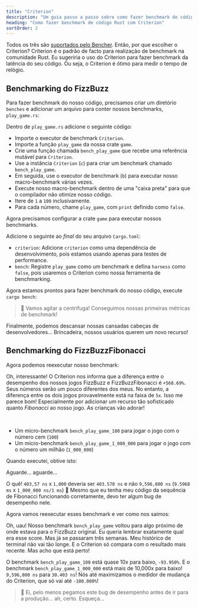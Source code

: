 ```yaml
---
title: "Criterion"
description: "Um guia passo a passo sobre como fazer benchmark de código Rust com Criterion"
heading: "Como fazer benchmark de código Rust com Criterion"
sortOrder: 2
---
```



<Benchmarking />

<WhatIsRust />

<FizzBuzzRust />

<StepByStepRust />

<MicroVsMacro />

<BenchmarkingRust />

Todos os três são [suportados pelo Bencher](/docs/pt/explanation/adapters/). Então, por que escolher o Criterion?
Criterion é o padrão de facto para realização de benchmark na comunidade Rust.
Eu sugeriria o uso do Criterion para fazer benchmark da latência do seu código.
Ou seja, o Criterion é ótimo para medir o tempo de relógio.

<FizzBuzzRefactor />

## Benchmarking do FizzBuzz

Para fazer benchmark do nosso código, precisamos criar um diretório `benches` e adicionar um arquivo para conter nossos benchmarks, `play_game.rs`:

<GameBenchesTree />

Dentro de `play_game.rs` adicione o seguinte código:

<FizzBuzzRefactorBenchesCode />

- Importe o executor de benchmark `Criterion`.
- Importe a função `play_game` da nossa crate `game`.
- Crie uma função chamada `bench_play_game` que recebe uma referência mutável para `Criterion`.
- Use a instância `Criterion` (`c`) para criar um benchmark chamado `bench_play_game`.
- Em seguida, use o executor de benchmark (`b`) para executar nosso macro-benchmark várias vezes.
- Execute nosso macro-benchmark dentro de uma "caixa preta" para que o compilador não otimize nosso código.
- Itere de `1` a `100` inclusivamente.
- Para cada número, chame `play_game`, com `print` definido como `false`.

Agora precisamos configurar a crate `game` para executar nossos benchmarks.

Adicione o seguinte ao _final_ do seu arquivo `Cargo.toml`:

<GameCargoToml />

- `criterion`: Adicione `criterion` como uma dependência de desenvolvimento, pois estamos usando apenas para testes de performance.
- `bench`: Registre `play_game` como um benchmark e defina `harness` como `false`, pois usaremos o Criterion como nossa ferramenta de benchmarking.

Agora estamos prontos para fazer benchmark do nosso código, execute `cargo bench`:

<BenchPlayGameOutput />

> 🐰 Vamos agitar a centrífuga! Conseguimos nossas primeiras métricas de benchmark!

Finalmente, podemos descansar nossas cansadas cabeças de desenvolvedores...
Brincadeira, nossos usuários querem um novo recurso!

<FizzBuzzFibonacciRust>
  <PlayGameRustCode />
</FizzBuzzFibonacciRust>

## Benchmarking do FizzBuzzFibonacci

Agora podemos reexecutar nosso benchmark:

<BenchPlayGameFibonacciOutput />

Oh, interessante! O Criterion nos informa que a diferença entre o desempenho dos nossos jogos FizzBuzz e FizzBuzzFibonacci é `+568.69%`.
Seus números serão um pouco diferentes dos meus.
No entanto, a diferença entre os dois jogos provavelmente está na faixa de `5x`.
Isso me parece bom! Especialmente por adicionar um recurso tão sofisticado quanto _Fibonacci_ ao nosso jogo.
As crianças vão adorar!

<FizzBuzzFibonacciOpenRust>
  <FizzBuzzFibonacciOpenRustCode />
</FizzBuzzFibonacciOpenRust>

<TheEnd />

<br />

<OnFire />

<BenchPlayGameOnFireCode />

- Um micro-benchmark `bench_play_game_100` para jogar o jogo com o número cem (`100`)
- Um micro-benchmark `bench_play_game_1_000_000` para jogar o jogo com o número um milhão (`1_000_000`)

Quando executei, obtive isto:

<BenchPlayGameOnFireOutputStart />

Aguarde... aguarde...

<BenchPlayGameOnFireOutput />

O quê! `403,57 ns` x `1,000` deveria ser `403.570 ns` e não `9,596,800 ns` (`9.5968 ms` x `1_000_000 ns/1 ms`) 🤯 
Mesmo que eu tenha meu código da sequência de Fibonacci funcionando corretamente, devo ter algum bug de desempenho nele.

<FizzBuzzFibonacciFixRust />

Agora vamos reexecutar esses benchmark e ver como nos saímos:

<BenchPlayGameFixOutput />

Oh, uau! Nosso benchmark `bench_play_game` voltou para algo próximo de onde estava para o FizzBuzz original.
Eu queria lembrar exatamente qual era esse score. Mas já se passaram três semanas.
Meu histórico de terminal não vai tão longe.
E o Criterion só compara com o resultado mais recente.
Mas acho que está perto!

O benchmark `bench_play_game_100` está quase 10x para baixo, `-93.950%`.
E o benchmark `bench_play_game_1_000_000` está mais de 10,000x para baixo! `9,596,800 ns` para `30.403 ns`!
Nós até maximizamos o medidor de mudança do Criterion, que só vai até `-100.000%`!

> 🐰 Ei, pelo menos pegamos este bug de desempenho antes de ir para a produção... ah, certo. Esqueça...

<CatchInCi />

<CatchInCiOutput />

<CatchInCiPlot />

<CatchInCiPlotRustBench title="Como fazer Benchmark em Rust com Criterion" />

<BencherFooter />

